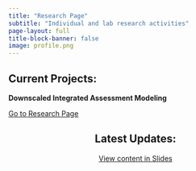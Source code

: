 ```yaml
---
title: "Research Page"
subtitle: "Individual and lab research activities" 
page-layout: full
title-block-banner: false
image: profile.png
---
```


::: {.text-center}
## Current Projects:
:::

**Downscaled Integrated Assessment Modeling**

<a href="https://parsakhay.com/Downscaled-IAM-Research-2024/" class="btn btn-primary">Go to Research Page</a>

::: {style="text-align: center; width: 100%"}
# Latest Updates:
<a href="#" class="btn btn-primary">View content in Slides</a>
:::


::: {style="text-align: center; width: 100%;"}
:::
